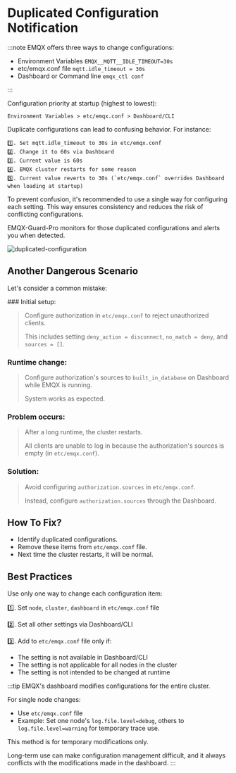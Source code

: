 # Duplicated Configuration Notification

:::note EMQX offers three ways to change configurations:

- Environment Variables `EMQX__MQTT__IDLE_TIMEOUT=30s`
- etc/emqx.conf file `mqtt.idle_timeout = 30s`
- Dashboard or Command line `emqx_ctl conf`

:::

Configuration priority at startup (highest to lowest):

```
Environment Variables > etc/emqx.conf > Dashboard/CLI
```

Duplicate configurations can lead to confusing behavior. For instance:

```
1️⃣. Set mqtt.idle_timeout to 30s in etc/emqx.conf
2️⃣. Change it to 60s via Dashboard
3️⃣. Current value is 60s
4️⃣. EMQX cluster restarts for some reason
5️⃣. Current value reverts to 30s (`etc/emqx.conf` overrides Dashboard when loading at startup)
```

To prevent confusion, it's recommended to use a single way for configuring each setting. 
This way ensures consistency and reduces the risk of conflicting configurations.

EMQX-Guard-Pro monitors for those duplicated configurations and alerts you when detected.

![duplicated-configuration](/images/duplicated_configuration.png)
## Another Dangerous Scenario

Let's consider a common mistake:


<Steps>
### Initial setup:

> Configure authorization in `etc/emqx.conf` to reject unauthorized clients. 
>
> This includes setting `deny_action = disconnect`, `no_match = deny`, and `sources = []`.

### Runtime change:

> Configure authorization's sources to `built_in_database` on Dashboard while EMQX is running. 
>
> System works as expected.

### Problem occurs:
> After a long runtime, the cluster restarts. 
>
> All clients are unable to log in because the authorization's sources is empty (in `etc/emqx.conf`).

### Solution:
> Avoid configuring `authorization.sources` in `etc/emqx.conf`. 
>
> Instead, configure `authorization.sources` through the Dashboard.

</Steps>

## How To Fix?

- Identify duplicated configurations.
- Remove these items from `etc/emqx.conf` file.
- Next time the cluster restarts, it will be normal.

## Best Practices

Use only one way to change each configuration item:

1️⃣. Set `node`, `cluster`, `dashboard` in `etc/emqx.conf` file

2️⃣. Set all other settings via Dashboard/CLI

3️⃣. Add to `etc/emqx.conf` file only if:
   - The setting is not available in Dashboard/CLI
   - The setting is not applicable for all nodes in the cluster
   - The setting is not intended to be changed at runtime

:::tip
EMQX's dashboard modifies configurations for the entire cluster.

For single node changes:
- Use `etc/emqx.conf` file
- Example: Set one node's `log.file.level=debug`, others to `log.file.level=warning` for temporary trace use.

This method is for temporary modifications only.

Long-term use can make configuration management difficult, 
and it always conflicts with the modifications made in the dashboard.
:::
